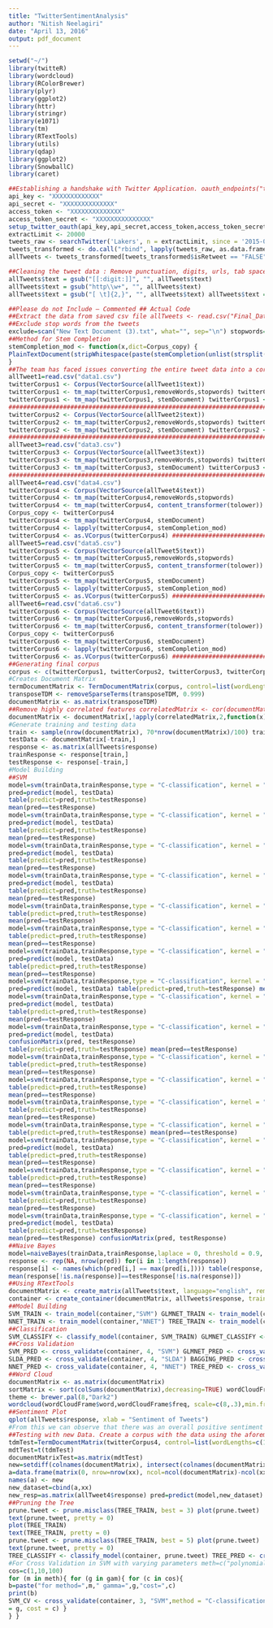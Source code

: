 ```yaml
---
title: "TwitterSentimentAnalysis"
author: "Nitish Neelagiri"
date: "April 13, 2016"
output: pdf_document
---
```


```r
setwd("~/") 
library(twitteR) 
library(wordcloud) 
library(RColorBrewer) 
library(plyr) 
library(ggplot2) 
library(httr) 
library(stringr) 
library(e1071) 
library(tm) 
library(RTextTools) 
library(utils) 
library(qdap) 
library(ggplot2) 
library(SnowballC) 
library(caret)

##Establishing a handshake with Twitter Application. oauth_endpoints("twitter")
api_key <- "XXXXXXXXXXXXX"
api_secret <- "XXXXXXXXXXXXXX"
access_token <- "XXXXXXXXXXXXXX"
access_token_secret <- "XXXXXXXXXXXXXXX"
setup_twitter_oauth(api_key,api_secret,access_token,access_token_secret)
extractLimit <- 20000
tweets_raw <- searchTwitter('Lakers', n = extractLimit, since = '2015-01-01')
tweets_transformed <- do.call("rbind", lapply(tweets_raw, as.data.frame))
allTweets <- tweets_transformed[tweets_transformed$isRetweet == "FALSE",]

##Cleaning the tweet data : Remove punctuation, digits, urls, tab spaces, duplicates allTweets$text = gsub("[[:punct:]]", "", allTweets$text)
allTweets$text = gsub("[[:digit:]]", "", allTweets$text)
allTweets$text = gsub("http\\w+", "", allTweets$text)
allTweets$text = gsub("[ \t]{2,}", "", allTweets$text) allTweets$text = gsub("^\\s+|\\s+$", "", allTweets$text) allTweets$text = gsub("[^[:alnum:]///' ]", "", allTweets$text) 

##Please do not Include – Commented ## Actual Code
##Extract the data from saved csv file allTweets <- read.csv("Final_Data.csv")
##Exclude stop words from the tweets
exclude=scan("New Text Document (3).txt", what="", sep="\n") stopwords=c(stopwords("en"), exclude)
##Method for Stem Completion
stemCompletion_mod <- function(x,dict=Corpus_copy) {
PlainTextDocument(stripWhitespace(paste(stemCompletion(unlist(strsplit(as.character(x)," ")),dictionary=dict),sep="", collapse=" ")))
}
##The team has faced issues converting the entire tweet data into a corpus and generating the document matrix. So, the team decided to generated the matrix, that will further be used in model building, in six phases, one for each data file.
allTweet1=read.csv("data1.csv")
twitterCorpus1 <- Corpus(VectorSource(allTweet1$text))
twitterCorpus1 <- tm_map(twitterCorpus1,removeWords,stopwords) twitterCorpus1 <- tm_map(twitterCorpus1, content_transformer(tolower)) Corpus_copy <- twitterCorpus1
twitterCorpus1 <- tm_map(twitterCorpus1, stemDocument) twitterCorpus1 <- lapply(twitterCorpus1, stemCompletion_mod) twitterCorpus1 <- as.VCorpus(twitterCorpus1)
#################################################################################### allTweet2=read.csv("data2.csv")
twitterCorpus2 <- Corpus(VectorSource(allTweet2$text))
twitterCorpus2 <- tm_map(twitterCorpus2,removeWords,stopwords) twitterCorpus2 <- tm_map(twitterCorpus2, content_transformer(tolower)) Corpus_copy <- twitterCorpus2
twitterCorpus2 <- tm_map(twitterCorpus2, stemDocument) twitterCorpus2 <- lapply(twitterCorpus2, stemCompletion_mod) twitterCorpus2 <- as.VCorpus(twitterCorpus2)
#################################################################################### ###############
allTweet3=read.csv("data3.csv")
twitterCorpus3 <- Corpus(VectorSource(allTweet3$text))
twitterCorpus3 <- tm_map(twitterCorpus3,removeWords,stopwords) twitterCorpus3 <- tm_map(twitterCorpus3, content_transformer(tolower)) Corpus_copy <- twitterCorpus3
twitterCorpus3 <- tm_map(twitterCorpus3, stemDocument) twitterCorpus3 <- lapply(twitterCorpus3, stemCompletion_mod) twitterCorpus3 <- as.VCorpus(twitterCorpus3)
#################################################################################### ###############
allTweet4=read.csv("data4.csv")
twitterCorpus4 <- Corpus(VectorSource(allTweet4$text))
twitterCorpus4 <- tm_map(twitterCorpus4,removeWords,stopwords)
twitterCorpus4 <- tm_map(twitterCorpus4, content_transformer(tolower))
Corpus_copy <- twitterCorpus4
twitterCorpus4 <- tm_map(twitterCorpus4, stemDocument)
twitterCorpus4 <- lapply(twitterCorpus4, stemCompletion_mod)
twitterCorpus4 <- as.VCorpus(twitterCorpus4) #################################################################################### ############
allTweet5=read.csv("data5.csv")
twitterCorpus5 <- Corpus(VectorSource(allTweet5$text))
twitterCorpus5 <- tm_map(twitterCorpus5,removeWords,stopwords)
twitterCorpus5 <- tm_map(twitterCorpus5, content_transformer(tolower))
Corpus_copy <- twitterCorpus5
twitterCorpus5 <- tm_map(twitterCorpus5, stemDocument)
twitterCorpus5 <- lapply(twitterCorpus5, stemCompletion_mod)
twitterCorpus5 <- as.VCorpus(twitterCorpus5) #################################################################################### ############
allTweet6=read.csv("data6.csv")
twitterCorpus6 <- Corpus(VectorSource(allTweet6$text))
twitterCorpus6 <- tm_map(twitterCorpus6,removeWords,stopwords)
twitterCorpus6 <- tm_map(twitterCorpus6, content_transformer(tolower))
Corpus_copy <- twitterCorpus6
twitterCorpus6 <- tm_map(twitterCorpus6, stemDocument)
twitterCorpus6 <- lapply(twitterCorpus6, stemCompletion_mod)
twitterCorpus6 <- as.VCorpus(twitterCorpus6) #################################################################################### ############
##Generating final corpus
corpus <- c(twitterCorpus1, twitterCorpus2, twitterCorpus3, twitterCorpus4, twitterCorpus5, twitterCorpus6)
#Creates Document Matrix
termDocumentMatrix <- TermDocumentMatrix(corpus, control=list(wordLengths=c(1,Inf))) transposeTDM <- t(termDocumentMatrix) #transpose
transposeTDM <- removeSparseTerms(transposeTDM, 0.999)
documentMatrix <- as.matrix(transposeTDM)
##Remove highly correlated features correlatedMatrix <- cor(documentMatrix) correlatedMatrix[upper.tri(correlatedMatrix)] <- 0 diag(correlatedMatrix) <- 0
documentMatrix <- documentMatrix[,!apply(correlatedMatrix,2,function(x) any(x > 0.5 | x < -0.5))]
#Generate training and testing data
train <- sample(nrow(documentMatrix), 70*nrow(documentMatrix)/100) trainData <- documentMatrix[train,]
testData <- documentMatrix[-train,]
response <- as.matrix(allTweets$response)
trainResponse <- response[train,]
testResponse <- response[-train,]
#Model Building
##SVM
model=svm(trainData,trainResponse,type = "C-classification", kernel = "polynomial",gamma = 0.1, cost = 10)
pred=predict(model, testData)
table(predict=pred,truth=testResponse)
mean(pred==testResponse)
model=svm(trainData,trainResponse,type = "C-classification", kernel = "polynomial",gamma = 0.1, cost = 100)
pred=predict(model, testData)
table(predict=pred,truth=testResponse)
mean(pred==testResponse)
model=svm(trainData,trainResponse,type = "C-classification", kernel = "polynomial",gamma = 1, cost = 100)
pred=predict(model, testData)
table(predict=pred,truth=testResponse)
mean(pred==testResponse)
model=svm(trainData,trainResponse,type = "C-classification", kernel = "polynomial",gamma = 10, cost = 100)
pred=predict(model, testData)
table(predict=pred,truth=testResponse)
mean(pred==testResponse)
model=svm(trainData,trainResponse,type = "C-classification", kernel = "linear",gamma = 10, cost = 100) pred=predict(model, testData)
table(predict=pred,truth=testResponse)
mean(pred==testResponse)
model=svm(trainData,trainResponse,type = "C-classification", kernel = "linear",gamma = 100, cost = 100) pred=predict(model, testData)
table(predict=pred,truth=testResponse)
mean(pred==testResponse)
model=svm(trainData,trainResponse,type = "C-classification", kernel = "linear",gamma = 1000, cost = 100)
pred=predict(model, testData)
table(predict=pred,truth=testResponse)
mean(pred==testResponse)
model=svm(trainData,trainResponse,type = "C-classification", kernel = "linear",gamma = 10000, cost = 10)
pred=predict(model, testData) table(predict=pred,truth=testResponse) mean(pred==testResponse)
model=svm(trainData,trainResponse,type = "C-classification", kernel = "linear",gamma = 100000, cost = 10)
pred=predict(model, testData)
table(predict=pred,truth=testResponse)
mean(pred==testResponse)
model=svm(trainData,trainResponse,type = "C-classification", kernel = "linear",gamma = 100000, cost = 100)
pred=predict(model, testData)
confusionMatrix(pred, testResponse)
table(predict=pred,truth=testResponse) mean(pred==testResponse)
model=svm(trainData,trainResponse,type = "C-classification", kernel = "radial",gamma = 10, cost = 100) pred=predict(model, testData)
table(predict=pred,truth=testResponse)
mean(pred==testResponse)
model=svm(trainData,trainResponse,type = "C-classification", kernel = "radial",gamma = 100, cost = 100) pred=predict(model, testData)
table(predict=pred,truth=testResponse)
mean(pred==testResponse)
model=svm(trainData,trainResponse,type = "C-classification", kernel = "radial",gamma = 1, cost = 100) pred=predict(model, testData)
table(predict=pred,truth=testResponse)
mean(pred==testResponse)
model=svm(trainData,trainResponse,type = "C-classification", kernel = "radial",gamma = 0.1, cost = 100) pred=predict(model, testData)
table(predict=pred,truth=testResponse) mean(pred==testResponse)
model=svm(trainData,trainResponse,type = "C-classification", kernel = "radial",gamma = 0.01, cost = 100)
pred=predict(model, testData)
table(predict=pred,truth=testResponse)
mean(pred==testResponse)
model=svm(trainData,trainResponse,type = "C-classification", kernel = "radial",gamma = 0.01, cost = 10) pred=predict(model, testData)
table(predict=pred,truth=testResponse)
mean(pred==testResponse)
model=svm(trainData,trainResponse,type = "C-classification", kernel = "radial",gamma = 0.001, cost = 1) pred=predict(model, testData)
table(predict=pred,truth=testResponse)
mean(pred==testResponse)
model=svm(trainData,trainResponse,type = "C-classification", kernel = "radial",gamma = 0.0001, cost = 10)
pred=predict(model, testData)
table(predict=pred,truth=testResponse)
mean(pred==testResponse) confusionMatrix(pred, testResponse)
##Naive Bayes
model=naiveBayes(trainData,trainResponse,laplace = 0, threshold = 0.9, eps = 1) pred=predict(object = model,newdata = testData, type="raw")
response <- rep(NA, nrow(pred)) for(i in 1:length(response))
response[i] <- names(which(pred[i,] == max(pred[i,]))) table(response, testResponse)
mean(response[!is.na(response)]==testResponse[!is.na(response)])
##Using RTextTools
documentMatrix <- create_matrix(allTweets$text, language="english", removeNumbers=TRUE, stemWords = TRUE, removeSparseTerms = .998, removeStopwords = TRUE, minWordLength = 3, toLower = TRUE, removePunctuation = TRUE)
container <- create_container(documentMatrix, allTweets$response, trainSize=1:7839, testSize=7840:11198, virgin=FALSE)
##Model Building
SVM_TRAIN <- train_model(container,"SVM") GLMNET_TRAIN <- train_model(container,"GLMNET") MAXENT_TRAIN <- train_model(container,"MAXENT") SLDA_TRAIN <- train_model(container,"SLDA") BOOSTING_TRAIN <- train_model(container,"BOOSTING") BAGGING_TRAIN <- train_model(container,"BAGGING") RF_TRAIN <- train_model(container,"RF")
NNET_TRAIN <- train_model(container,"NNET") TREE_TRAIN <- train_model(container,"TREE")
##Classification
SVM_CLASSIFY <- classify_model(container, SVM_TRAIN) GLMNET_CLASSIFY <- classify_model(container, GLMNET_TRAIN) MAXENT_CLASSIFY <- classify_model(container, MAXENT_TRAIN) SLDA_CLASSIFY <- classify_model(container, SLDA_TRAIN) BOOSTING_CLASSIFY <- classify_model(container, BOOSTING_TRAIN) BAGGING_CLASSIFY <- classify_model(container, BAGGING_TRAIN) RF_CLASSIFY <- classify_model(container, RF_TRAIN) NNET_CLASSIFY <- classify_model(container, NNET_TRAIN) TREE_CLASSIFY <- classify_model(container, TREE_TRAIN)
##Cross Validation
SVM_PRED <- cross_validate(container, 4, "SVM") GLMNET_PRED <- cross_validate(container, 4, "GLMNET") MAXENT_PRED <- cross_validate(container, 4, "MAXENT")
SLDA_PRED <- cross_validate(container, 4, "SLDA") BAGGING_PRED <- cross_validate(container, 4, "BAGGING") BOOSTING_PRED <- cross_validate(container, 4, "BOOSTING") RF_PRED <- cross_validate(container, 4, "RF")
NNET_PRED <- cross_validate(container, 4, "NNET") TREE_PRED <- cross_validate(container, 4, "TREE")
##Word Cloud
documentMatrix <- as.matrix(documentMatrix)
sortMatrix <- sort(colSums(documentMatrix),decreasing=TRUE) wordCloudFrame <- data.frame(word = names(sortMatrix),freq=sortMatrix)
theme <- brewer.pal(8,"Dark2")
wordcloud(wordCloudFrame$word,wordCloudFrame$freq, scale=c(8,.3),min.freq=2,max.words=100, random.order=T, rot.per=.15, colors=theme, vfont=c("sans serif","plain"))
##Sentiment Plot
qplot(allTweets$response, xlab = "Sentiment of Tweets")
#From this we can observe that there was an overall positive sentiment in the tweets, but it is also important to note that many of the words are neutral. Thus, a good feature selection algorithm would help reduce terms that do not contribute to either positive or negative sentiment in a tweet.
##Testing with new Data. Create a corpus with the data using the aforementioned steps. Use below steps to create a test matrix and test the prediction accuracy.
tdmTest=TermDocumentMatrix(twitterCorpus4, control=list(wordLengths=c(1,Inf)))
mdtTest=t(tdmTest)
documentMatrixTest=as.matrix(mdtTest)
new=setdiff(colnames(documentMatrix), intersect(colnames(documentMatrix),colnames(documentMatrixTest))) xx=data.frame(documentMatrixTest[,intersect(colnames(documentMatrix),colnames(documentMatrixTest) )])
a=data.frame(matrix(0, nrow=nrow(xx), ncol=ncol(documentMatrix)-ncol(xx)))
names(a) <- new
new_dataset=cbind(a,xx)
new_resp=as.matrix(allTweet4$response) pred=predict(model,new_dataset) mean(pred==allTweet4$response)
##Pruning the Tree
prune.tweet <- prune.misclass(TREE_TRAIN, best = 3) plot(prune.tweet)
text(prune.tweet, pretty = 0)
plot(TREE_TRAIN)
text(TREE_TRAIN, pretty = 0)
prune.tweet <- prune.misclass(TREE_TRAIN, best = 5) plot(prune.tweet)
text(prune.tweet, pretty = 0)
TREE_CLASSIFY <- classify_model(container, prune.tweet) TREE_PRED <- cross_validate(container, 4, "TREE")
#For Cross Validation in SVM with varying parameters meth=c("polynomial","linear", "radial") gam=c(0.0001,0.01,1,10)
cos=c(1,10,100)
for (m in meth){ for (g in gam){ for (c in cos){
b=paste("for method=",m," gamma=",g,"cost=",c)
print(b)
SVM_CV <- cross_validate(container, 3, "SVM",method = "C-classification", kernel = m,cross
= g, cost = c) }
} }
```